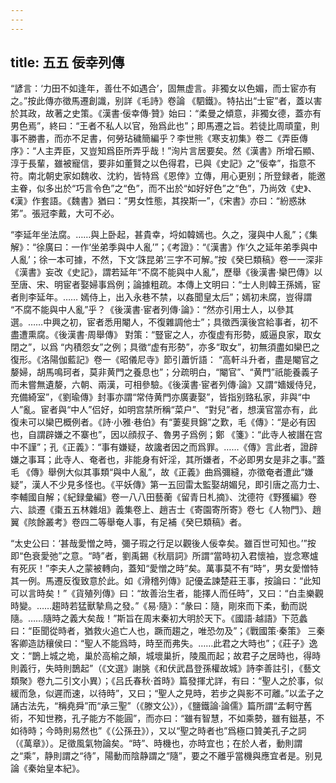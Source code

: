 ```yaml
---
---
---
```

title: 五五 佞幸列傳
---




“諺言：‘力田不如逢年，善仕不如遇合’，固無虚言。非獨女以色媚，而士宦亦有之。”按此傳亦徵馬遷創識，别詳《毛詩》卷論 《駟鐵》。特拈出“士宦”者，蓋以害於其政，故著之史策。《漢書·佞幸傳·贊》始曰：“柔曼之傾意，非獨女德，蓋亦有男色焉”，終曰：“王者不私人以官，殆爲此也”；即馬遷之旨。若徒比周頑童，則事不勝書，而亦不足書，何勞玷穢簡編乎？李世熊《寒支初集》卷二《弄臣傳序》：“人主弄臣，又豈知爲臣所弄乎哉！”洵片言居要矣。然《漢書》所增石顯、淳于長輩，雖被寵信，要非如董賢之以色得君，已與《史記》之“佞幸”，指意不符。南北朝史家如魏收、沈約，皆特爲《恩倖》立傳，用心更别；所登録者，能邀主眷，似多出於“巧言令色”之“色”，而不出於“如好好色”之“色”，乃尚效《史》、《漢》作套語。《魏書》猶曰：“男女性態，其揆斯一”，《宋書》亦曰：“紛惑牀笫”。張冠李戴，大可不必。

“李延年坐法腐。……與上卧起，甚貴幸，埒如韓嫣也。久之，寖與中人亂”；《集解》：“徐廣曰：一作‘坐弟季與中人亂’”；《考證》：“《漢書》作‘久之延年弟季與中人亂’；徐一本可據，不然，下文‘誅昆弟’三字不可解。”按《癸巳類稿》卷一一深非《漢書》妄改《史記》，謂若延年“不腐不能與中人亂”，歷舉《後漢書·欒巴傳》以至唐、宋、明宦者娶婦事爲例；論據粗疏。本傳上文明曰：“士人則韓王孫嫣，宦者則李延年。…… 嫣侍上，出入永巷不禁，以姦聞皇太后”；嫣初未腐，豈得謂 “不腐不能與中人亂”乎？《後漢書·宦者列傳·論》：“然亦引用士人，以參其選。……中興之初，宦者悉用閹人，不復雜調他士”；具徵西漢後宫給事者，初不盡遭熏腐。《後漢書·周舉傳》 對策：“豎宦之人，亦復虚有形勢，威逼良家，取女閉之”，以爲 “内積怨女”之例；具徵“虚有形勢”，亦多“取女”，初無須盡如欒巴之復形。《洛陽伽藍記》卷一《昭儀尼寺》節引蕭忻語： “高軒斗升者，盡是閹官之嫠婦，胡馬鳴珂者，莫非黄門之養息也”；分疏明白，“閹官”、“黄門”祇能養義子而未嘗無遺嫠，六朝、兩漢，可相參驗。《後漢書·宦者列傳·論》又謂“嬙媛侍兒，充備綺室”，《劉瑜傳》封事亦謂“常侍黄門亦廣妻娶”，皆指别臵私家，非與“中人”亂。宦者與“中人”侣好，如明宫禁所稱“菜户”、“對兒”者，想漢官當亦有，此復未可以欒巴概例者。《詩·小雅·巷伯》有“萋斐貝錦”之歎，毛《傳》：“是必有因也，自謂辟嫌之不寨也”，因以顔叔子、魯男子爲例；鄭 《箋》：“此寺人被譖在宫中不謹”；孔《正義》：“事有嫌疑，故讒者因之而爲罪。……《傳》言此者，證辟嫌之事耳；此寺人、奄者也，非能身有奸淫，其所嫌者，不必即男女是非之事。”蓋毛 《傳》舉例大似其事類“與中人亂”，故《正義》曲爲彌縫，亦徵奄者遭此“嫌疑”，漢人不少見多怪也。《平妖傳》第一五回雷太監娶胡媚兒，即引唐之高力士、李輔國自解；《紀録彙編》卷一八八田藝蘅《留青日札摘》、沈德符《野獲編》卷六、談遷《棗五五林雜俎》義集卷上、趙吉士《寄園寄所寄》卷七《人物門》、趙翼《陔餘叢考》卷四二等舉奄人事，有足補《癸巳類稿》者。

“太史公曰：‘甚哉愛憎之時，彌子瑕之行足以觀後人佞幸矣。雖百世可知也。’”按即“色衰愛弛”之意。“時”者，劉禹錫《秋扇詞》所謂“當時初入君懷袖，豈念寒爐有死灰！”李夫人之蒙被轉向，蓋知“愛憎之時”矣。萬事莫不有“時”，男女愛憎特其一例。馬遷反復致意於此。如《滑稽列傳》記優孟諫楚莊王事，按論曰：“此知可以言時矣！”《貨殖列傳》曰：“故善治生者，能擇人而任時”，又曰：“白圭樂觀時變。……趨時若猛獸摯鳥之發。”《易·隨》：“彖曰：隨，剛來而下柔，動而説隨。……隨時之義大矣哉！”斯旨在周末秦初大明於天下。《國語·越語》下范蠡曰：“臣聞從時者，猶救火追亡人也，蹶而趨之，唯恐勿及”；《戰國策·秦策》 三秦客卿造訪穰侯曰：“聖人不能爲時，時至而弗失。……此君之大時也”；《莊子》逸文：“鵲上城之垝，巢於高榆之顛，城壞巢折，陵風而起；故君子之居時也，得時則義行，失時則鵲起”（《文選》謝朓《和伏武昌登孫權故城》詩李善註引，《藝文類聚》卷九二引文小異）；《吕氏春秋·首時》篇發揮尤詳，有曰：“聖人之於事，似緩而急，似遲而速，以待時”，又曰；“聖人之見時，若步之與影不可離。”以孟子之誦古法先，“稱堯舜”而“承三聖”（《滕文公》），《鹽鐵論·論儒》篇所謂“孟軻守舊術，不知世務，孔子能方不能圓”，而亦曰：“雖有智慧，不如乘勢，雖有鎡基，不如待時；今時則易然也”《（公孫丑》），又以“聖之時者也”爲極口贊美孔子之詞（《萬章》）。足徵風氣物論矣。“時”、時機也，亦時宜也；在於人者，動則謂之“乘”，静則謂之“待”，陽動而陰静謂之“隨”，要之不離乎當機與應宜者是。别見論《秦始皇本紀》。